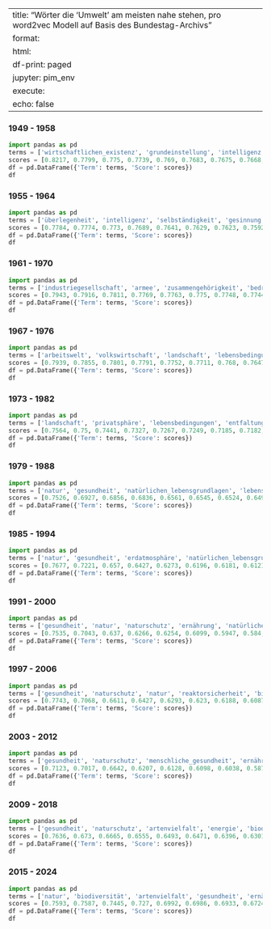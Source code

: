 
---
title: "Wörter die 'Umwelt' am meisten nahe stehen, pro word2vec Modell auf Basis des Bundestag-Archivs"
format:
  html:
    df-print: paged
jupyter: pim_env
execute:
  echo: false
---

### 1949 - 1958

```python
import pandas as pd
terms = ['wirtschaftlichen_existenz', 'grundeinstellung', 'intelligenz', 'lebensordnung', 'tüchtigkeit', 'denkweise', 'machtstellung', 'lebensarbeit', 'gegnerschaft_gegen', 'nachbarschaft']
scores = [0.8217, 0.7799, 0.775, 0.7739, 0.769, 0.7683, 0.7675, 0.7668, 0.7643, 0.7625]
df = pd.DataFrame({'Term': terms, 'Score': scores})
df
```

### 1955 - 1964

```python
import pandas as pd
terms = ['überlegenheit', 'intelligenz', 'selbständigkeit', 'gesinnung', 'entfaltung', 'zerstörung', 'substanz', 'nachbarschaft', 'lebensordnung', 'tradition']
scores = [0.7784, 0.7774, 0.773, 0.7689, 0.7641, 0.7629, 0.7623, 0.7592, 0.7589, 0.7583]
df = pd.DataFrame({'Term': terms, 'Score': scores})
df
```

### 1961 - 1970

```python
import pandas as pd
terms = ['industriegesellschaft', 'armee', 'zusammengehörigkeit', 'bedrohung', 'disziplin', 'existenz', 'wirtschaftsordnung', 'dynamik', 'landschaft', 'selbständigkeit']
scores = [0.7943, 0.7916, 0.7811, 0.7769, 0.7763, 0.775, 0.7748, 0.7744, 0.7718, 0.7698]
df = pd.DataFrame({'Term': terms, 'Score': scores})
df
```

### 1967 - 1976

```python
import pandas as pd
terms = ['arbeitswelt', 'volkswirtschaft', 'landschaft', 'lebensbedingungen', 'industriegesellschaft', 'leistungsgesellschaft', 'verteidigungsbereitschaft', 'entfaltung', 'gesamtwirtschaft', 'leistungsfähigkeit']
scores = [0.7939, 0.7855, 0.7801, 0.7791, 0.7752, 0.7711, 0.768, 0.7647, 0.7641, 0.7617]
df = pd.DataFrame({'Term': terms, 'Score': scores})
df
```

### 1973 - 1982

```python
import pandas as pd
terms = ['landschaft', 'privatsphäre', 'lebensbedingungen', 'entfaltung', 'mobilität', 'lebensverhältnisse', 'arbeitswelt', 'daseinsvorsorge', 'bedürfnisse', 'natürlichen_umwelt']
scores = [0.7564, 0.75, 0.7441, 0.7327, 0.7267, 0.7249, 0.7185, 0.7182, 0.7133, 0.7123]
df = pd.DataFrame({'Term': terms, 'Score': scores})
df
```

### 1979 - 1988

```python
import pandas as pd
terms = ['natur', 'gesundheit', 'natürlichen_lebensgrundlagen', 'lebensgrundlagen', 'kulturlandschaft', 'landschaft', 'wälder', 'meere', 'gewässer', 'nordsee']
scores = [0.7526, 0.6927, 0.6856, 0.6836, 0.6561, 0.6545, 0.6524, 0.6498, 0.648, 0.645]
df = pd.DataFrame({'Term': terms, 'Score': scores})
df
```

### 1985 - 1994

```python
import pandas as pd
terms = ['natur', 'gesundheit', 'erdatmosphäre', 'natürlichen_lebensgrundlagen', 'landwirtschaft', 'nordsee', 'wälder', 'gentechnologie', 'menschlichen_gesundheit', 'landschaftspflege']
scores = [0.7677, 0.7221, 0.657, 0.6427, 0.6273, 0.6196, 0.6181, 0.6121, 0.6048, 0.6042]
df = pd.DataFrame({'Term': terms, 'Score': scores})
df
```

### 1991 - 2000

```python
import pandas as pd
terms = ['gesundheit', 'natur', 'naturschutz', 'ernährung', 'natürlichen_lebensgrundlagen', 'wälder', 'landwirtschaft', 'lebensqualität', 'reaktorsicherheit', 'anlagen-']
scores = [0.7535, 0.7043, 0.637, 0.6266, 0.6254, 0.6099, 0.5947, 0.584, 0.5836, 0.5817]
df = pd.DataFrame({'Term': terms, 'Score': scores})
df
```

### 1997 - 2006

```python
import pandas as pd
terms = ['gesundheit', 'naturschutz', 'natur', 'reaktorsicherheit', 'biodiversität', 'landwirtschaft', 'ernährung', 'raumordnung', 'lebensmittelsicherheit', 'natürlichen_ressourcen']
scores = [0.7743, 0.7068, 0.6611, 0.6427, 0.6293, 0.623, 0.6188, 0.6087, 0.6043, 0.6027]
df = pd.DataFrame({'Term': terms, 'Score': scores})
df
```

### 2003 - 2012

```python
import pandas as pd
terms = ['gesundheit', 'naturschutz', 'menschliche_gesundheit', 'ernährung', 'natur', 'reaktorsicherheit', 'artenvielfalt', 'biodiversität', 'reaktorsicherheit_empfiehlt', 'energie']
scores = [0.7123, 0.7017, 0.6642, 0.6207, 0.6128, 0.6098, 0.6038, 0.5873, 0.5824, 0.5819]
df = pd.DataFrame({'Term': terms, 'Score': scores})
df
```

### 2009 - 2018

```python
import pandas as pd
terms = ['gesundheit', 'naturschutz', 'artenvielfalt', 'energie', 'biodiversität', 'verkehr', 'natur', 'landwirtschaft', 'ernährung', 'ökologie']
scores = [0.7636, 0.673, 0.6665, 0.6555, 0.6493, 0.6471, 0.6396, 0.6301, 0.618, 0.5951]
df = pd.DataFrame({'Term': terms, 'Score': scores})
df
```

### 2015 - 2024

```python
import pandas as pd
terms = ['natur', 'biodiversität', 'artenvielfalt', 'gesundheit', 'ernährung', 'lebensgrundlagen', 'lebensqualität', 'ökosysteme', 'des_klimas', 'ökologie']
scores = [0.7593, 0.7587, 0.7445, 0.727, 0.6992, 0.6986, 0.6933, 0.6724, 0.6714, 0.6672]
df = pd.DataFrame({'Term': terms, 'Score': scores})
df
```
